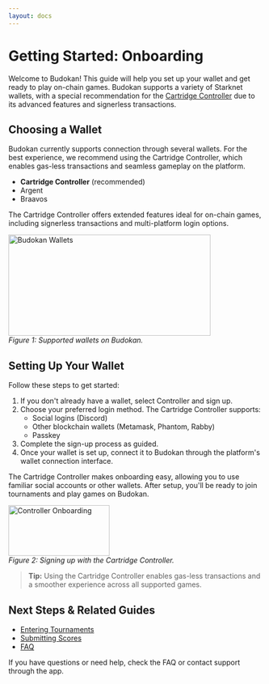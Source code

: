 ```yaml
---
layout: docs
---
```


# Getting Started: Onboarding

Welcome to Budokan! This guide will help you set up your wallet and get ready to play on-chain games. Budokan supports a variety of Starknet wallets, with a special recommendation for the [Cartridge Controller](https://cartridge.gg/controller) due to its advanced features and signerless transactions.

## Choosing a Wallet

Budokan currently supports connection through several wallets. For the best experience, we recommend using the Cartridge Controller, which enables gas-less transactions and seamless gameplay on the platform.

<div className="flex flex-row gap-4 items-start">
  <div className="flex-1">
    <ul>
      <li><strong>Cartridge Controller</strong> (recommended)</li>
      <li>Argent</li>
      <li>Braavos</li>
    </ul>
    <p>
      The Cartridge Controller offers extended features ideal for on-chain games, including signerless transactions and multi-platform login options.
    </p>
  </div>
  <div className="flex-shrink-0">
    <img 
      src="/docs/wallets.png" 
      alt="Budokan Wallets" 
      width="400" 
      height="200" 
    />
    <br />
    <em>Figure 1: Supported wallets on Budokan.</em>
  </div>
</div>

## Setting Up Your Wallet

Follow these steps to get started:

1. If you don't already have a wallet, select Controller and sign up.
2. Choose your preferred login method. The Cartridge Controller supports:
   - Social logins (Discord)
   - Other blockchain wallets (Metamask, Phantom, Rabby)
   - Passkey
3. Complete the sign-up process as guided.
4. Once your wallet is set up, connect it to Budokan through the platform's wallet connection interface.

<div className="flex flex-row gap-4 items-start">
  <div className="flex-1">
    <p>
      The Cartridge Controller makes onboarding easy, allowing you to use familiar social accounts or other wallets. After setup, you'll be ready to join tournaments and play games on Budokan.
    </p>
  </div>
  <div className="flex-shrink-0">
    <img 
      src="/docs/controller-sign-up.png" 
      alt="Controller Onboarding" 
      width="200" 
      height="100" 
    />
    <br />
    <em>Figure 2: Signing up with the Cartridge Controller.</em>
  </div>
</div>

> **Tip:** Using the Cartridge Controller enables gas-less transactions and a smoother experience across all supported games.

## Next Steps & Related Guides

- [Entering Tournaments](../budokan/guide/enter)
- [Submitting Scores](../budokan/guide/submission)
- [FAQ](../guide/faq)

If you have questions or need help, check the FAQ or contact support through the app.